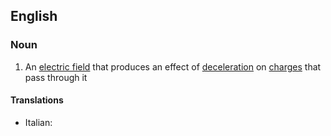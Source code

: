 ==English==

===Noun===
{{en-noun}}

#{{physics}} An [[electric field]] that produces an effect of [[deceleration]] on [[charge]]s that pass through it

====Translations====
{{trans-top|contrafield}}
*Italian: {{t|it|controcampo|m}}
{{trans-mid}}

{{trans-bottom}}